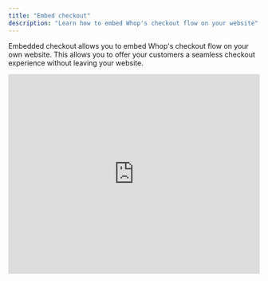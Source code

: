 ```yaml
---
title: "Embed checkout"
description: "Learn how to embed Whop's checkout flow on your website"
---
```


Embedded checkout allows you to embed Whop's checkout flow on your own website. This allows you to offer your customers a seamless checkout experience without leaving your website.

<iframe
  width="100%"
  height="400"
  src="https://www.youtube.com/embed/0hGnAzwxd4g?si=0LDncN3P_MKfrsvD&rel=0"
  title="YouTube video player"
  frameborder="0"
  allow="accelerometer; autoplay; clipboard-write; encrypted-media; gyroscope; picture-in-picture; web-share"
  referrerpolicy="strict-origin-when-cross-origin"
  allowfullscreen
/>

## React setup

### Step 1: Install the package

```bash
npm install @whop/checkout
```

### Step 2: Add the checkout element

```tsx
import { WhopCheckoutEmbed } from "@whop/checkout/react";

export default function Home() {
  return <WhopCheckoutEmbed planId="plan_XXXXXXXXX" />;
}
```

This component will now mount an iframe with the Whop checkout embed. Once the checkout is complete, the user will be redirected to the redirect url you specified in the settings on Whop.

You can configure the redirect url in your [whop's settings](https://whop.com/dashboard/whops/) or in your [company's settings](https://whop.com/dashboard/settings/checkout/) on the dashboard. If both are specified, the redirect url specified in the whop's settings will take precedence.

<Tip>
  Keep that Plan ID handy. You'll need to paste it into your website code, so
  save it somewhere you can find it.
</Tip>

### Step 3: **(optional)** Configure - Programmatic controls

To get access to the controls of the checkout embed, you can use the `ref` prop.

```tsx
const ref = useCheckoutEmbedControls();

return <WhopCheckoutEmbed ref={ref} planId="plan_XXXXXXXXX" />;
```

#### **`submit`**

To submit checkout programmatically, you can use the `submit` method on the checkout element.

```tsx
ref.current?.submit();
```

#### **`getEmail`**

To get the email of the user who is checking out, you can use the `getEmail` method on the checkout element.

```tsx
const email = await ref.current?.getEmail();
console.log(email);
```

#### **`setEmail`**

To set the email of the user who is checking out, you can use the `setEmail` method on the checkout element.

```tsx
try {
  await ref.current?.setEmail("example@domain.com");
} catch (error) {
  console.error(error);
}
```

#### **`getAddress`**

To get the address of the user who is checking out, you can use the `getAddress` method on the checkout element.

```tsx
const address = await ref.current?.getAddress();
console.log(address);
```

#### **`setAddress`**

To set the address of the user who is checking out, you can use the `setAddress` method on the checkout element.

<Note>
  This method will only work if the address form is hidden. You can hide the
  address form by setting the `hideAddressForm` prop to `true`.
</Note>

```tsx
try {
  await ref.current?.setAddress({
    name: "John Doe",
    country: "US",
    line1: "123 Main St",
    city: "Any Town",
    state: "CA",
    postalCode: "12345",
  });
} catch (error) {
  console.error(error);
}
```

### Step 4: **(optional)** Configure - Available properties

#### **`planId`**

**Required** - The plan id you want to checkout.

#### **`theme`**

**Optional** - The theme you want to use for the checkout.

Possible values are `light`, `dark` or `system`.

#### **`sessionId`**

**Optional** - The session id to use for the checkout.

This can be used to attach metadata to a checkout by first creating a session through the API and then passing the session id to the checkout element.

#### **`affiliateCode`**

**Optional** - The affiliate code to use for the checkout.

```tsx
<WhopCheckoutEmbed affiliateCode="tristan" planId="plan_XXXXXXXXX" />
```

#### **`hidePrice`**

**Optional** - Turn on to hide the price in the embedded checkout form.

Defaults to `false`

#### **`hideTermsAndConditions`**

**Optional** - Set to `true` to hide the terms and conditions in the embedded checkout form.

Defaults to `false`

#### **`skipRedirect`**

**Optional** - Set to `true` to skip the final redirect and keep the top frame loaded.

Defaults to `false`

#### **`onComplete`**

**Optional** - A callback function that will be called when the checkout is complete.

<Note>This option will set `skipRedirect` to `true`</Note>

```tsx
<WhopCheckoutEmbed
  onComplete={(planId, receiptId) => {
    console.log(planId, receiptId);
  }}
  planId="plan_XXXXXXXXX"
/>
```

#### **`utm`**

**Optional** - The UTM parameters to add to the checkout URL.

**Note** - The keys must start with `utm_`

```tsx
<WhopCheckoutEmbed
  planId="plan_XXXXXXXXX"
  utm={{ utm_campaign: "ad_XXXXXXX" }}
/>
```

#### **`fallback`**

**Optional** - The fallback content to show while the checkout is loading.

```tsx
<WhopCheckoutEmbed fallback={<>loading...</>} planId="plan_XXXXXXXXX" />
```

#### **`prefill`**

**Optional** - The prefill options to apply to the checkout embed.

Used to prefill the email or address in the embedded checkout form.
This setting can be helpful when integrating the embed into a funnel that collects the email prior to payment already.

```tsx
<WhopCheckoutEmbed
  prefill={{ email: "example@domain.com" }}
  planId="plan_XXXXXXXXX"
/>
<WhopCheckoutEmbed
  prefill={{ address: {
    name: "John Doe",
    country: "US",
    line1: "123 Main St",
    city: "Any Town",
    state: "CA",
    postalCode: "12345",
  } }}
  planId="plan_XXXXXXXXX"
/>
```

#### **`hideEmail`**

**Optional** - Set to `true` to hide the email input in the embedded checkout form. Make sure to display the users email in the parent page when setting this attribute.

Defaults to `false`

<Note>
  Use this in conjunction with the `prefill` attribute or the `setEmail` method
  to control the email input.
</Note>

```tsx
<WhopCheckoutEmbed hideEmail planId="plan_XXXXXXXXX" />
```

#### **`disableEmail`**

**Optional** - Set to `true` to disable the email input in the embedded checkout form.

Defaults to `false`

<Note>
  Use this in conjunction with the `prefill` attribute or the `setEmail` method
  to control the email input.
</Note>

```tsx
<WhopCheckoutEmbed disableEmail planId="plan_XXXXXXXXX" />
```

#### **`hideAddressForm`**

**Optional** - Set to `true` to hide the address form in the embedded checkout form.

Defaults to `false`

<Note>
  Use this in conjunction with the `setAddress` method to control the address
  input.
</Note>

```tsx
<WhopCheckoutEmbed hideAddressForm planId="plan_XXXXXXXXX" />
```

#### **`setupFutureUsage`**

**Optional** - The setup future usage to use for the checkout. When using the `chargeUser` API you need to set this to `off_session`. This will filter out payment methods that are not supported with that API.

```tsx
<WhopCheckoutEmbed setupFutureUsage="off_session" planId="plan_XXXXXXXXX" />
```

#### **`onAddressValidationError`**

**Optional** - A callback function that will be called when the address validation error occurs.

<Note>
  This method will only work if the address form is hidden. You can hide the
  address form by setting the `hideAddressForm` prop to `true`.
</Note>

```tsx
<WhopCheckoutEmbed
  hideAddressForm
  onAddressValidationError={(error) => {
    console.log(error);
  }}
  planId="plan_XXXXXXXXX"
/>
```

### Full example

```tsx
import { WhopCheckoutEmbed } from "@whop/checkout/react";

export default function Home() {
  return (
    <WhopCheckoutEmbed
      fallback={<>loading...</>}
      planId="plan_XXXXXXXXX"
      theme="light"
      hidePrice={false}
      sessionId="ch_XXXXXXXXX"
    />
  );
}
```

## Other websites

### Step 1: Add the script tag

To embed checkout, you need to add the following script tag into the `<head>` of your page:

```md
<script
  async
  defer
  src="https://js.whop.com/static/checkout/loader.js"
></script>
```

### Step 2: Add the checkout element

To create a checkout element, you need to include the following attribute on an element in your page:

```md
<div data-whop-checkout-plan-id="plan_XXXXXXXXX"></div>
```

This will now mount an iframe inside of the element with the plan id you provided. Once the checkout is complete, the user will be redirected to the redirect url you specified in the settings on Whop.

You can configure the redirect url in your [whop's settings](https://whop.com/dashboard/whops/) or in your [company's settings](https://whop.com/dashboard/settings/checkout/) on the dashboard. If both are specified, the redirect url specified in the whop's settings will take precedence.

### Step 3: **(optional)** Configure - Programmatic controls

First, attach an `id` to the checkout container:

```md
<div id="whop-embedded-checkout" data-whop-checkout-plan-id="plan_XXXXXXXXX"></div>
```

#### **`submit`**

To submit checkout programmatically, you can use the `submit` method on the checkout element.

```js
wco.submit("whop-embedded-checkout");
```

#### **`getEmail`**

To get the email of the user who is checking out, you can use the `getEmail` method on the checkout element.

```js
const email = await wco.getEmail("whop-embedded-checkout");
console.log(email);
```

#### **`setEmail`**

To set the email of the user who is checking out, you can use the `setEmail` method on the checkout element.

```js
wco.setEmail("whop-embedded-checkout", "example@domain.com");
```

#### **`getAddress`**

To get the address of the user who is checking out, you can use the `getAddress` method on the checkout element.

```js
const address = await wco.getAddress("whop-embedded-checkout");
console.log(address);
```

#### **`setAddress`**

To set the address of the user who is checking out, you can use the `setAddress` method on the checkout element.

<Note>
  This method will only work if the address form is hidden. You can hide the
  address form by setting the `data-whop-checkout-hide-address` prop to `true`.
</Note>

```js
try {
  await wco.setAddress("whop-embedded-checkout", {
    name: "John Doe",
    country: "US",
    line1: "123 Main St",
    city: "Any Town",
    state: "CA",
    postalCode: "12345",
  });
} catch (error) {
  console.error(error);
}
```

### Step 4: **(optional)** Configure - Available attributes

#### **`data-whop-checkout-plan-id`**

**Required** - The plan id you want to checkout.

> To get your plan id, you need to first create a plan in the **Manage Pricing** section on your whop page.

#### **`data-whop-checkout-theme`**

**Optional** - The theme you want to use for the checkout.

Possible values are `light`, `dark` or `system`.

```md
<div data-whop-checkout-theme="light" data-whop-checkout-plan-id="plan_XXXXXXXXX"></div>
```

#### **`data-whop-checkout-theme-accent-color`**

**Optional** - The accent color to apply to the checkout embed

Possible values are

- `tomato`
- `red`
- `ruby`
- `crimson`
- `pink`
- `plum`
- `purple`
- `violet`
- `iris`
- `cyan`
- `teal`
- `jade`
- `green`
- `grass`
- `brown`
- `blue`
- `orange`
- `indigo`
- `sky`
- `mint`
- `yellow`
- `amber`
- `lime`
- `lemon`
- `magenta`
- `gold`
- `bronze`
- `gray`

```md
<div data-whop-checkout-theme-accent-color="green" data-whop-checkout-plan-id="plan_XXXXXXXXX"></div>
```

#### **`data-whop-checkout-session`**

**Optional** - The session id to use for the checkout.

This can be used to attach metadata to a checkout by first creating a session through the API and then passing the session id to the checkout element.

```md
<div data-whop-checkout-session="ch_XXXXXXXXX" data-whop-checkout-plan-id="plan_XXXXXXXXX"></div>
```

#### **`data-whop-checkout-affiliate-code`**

**Optional** - The affiliate code to use for the checkout.

```md
<div data-whop-checkout-affiliate-code="tristan" data-whop-checkout-plan-id="plan_XXXXXXXXX"></div>
```

#### **`data-whop-checkout-hide-price`**

**Optional** - Set to `true` to hide the price in the embedded checkout form.

Defaults to `false`

```md
<div data-whop-checkout-hide-price="true" data-whop-checkout-plan-id="plan_XXXXXXXXX"></div>
```

#### **`data-whop-checkout-hide-submit-button`**

**Optional** - Set to `true` to hide the submit button in the embedded checkout form.

Defaults to `false`

<Note>
  When using this Option, you will need to [programmatically submit](#submit)
  the checkout form.
</Note>

```md
<div data-whop-checkout-hide-submit-button="true" data-whop-checkout-plan-id="plan_XXXXXXXXX"></div>
```

#### **`data-whop-checkout-hide-tos`**

**Optional** - Set to `true` to hide the terms and conditions in the embedded checkout form.

Defaults to `false`

```md
<div data-whop-checkout-hide-tos="true" data-whop-checkout-plan-id="plan_XXXXXXXXX"></div>
```

#### **`data-whop-checkout-skip-redirect`**

**Optional** - Set to `true` to skip the final redirect and keep the top frame loaded.

Defaults to `false`

```md
<div data-whop-checkout-skip-redirect="true" data-whop-checkout-plan-id="plan_XXXXXXXXX"></div>
```

#### **`data-whop-checkout-on-complete`**

**Optional** - The callback to call when the checkout succeeds

<Note>This option will set `data-whop-checkout-skip-redirect` to `true`</Note>

```html
<script>
  window.onCheckoutComplete = (planId, receiptId) => {
    console.log(planId, receiptId);
  };
</script>

<div
  data-whop-checkout-on-complete="onCheckoutComplete"
  data-whop-checkout-plan-id="plan_XXXXXXXXX"
></div>
```

#### **`data-whop-checkout-on-state-change`**

**Optional** - The callback to call when state of the checkout changes

This can be used when programmatically controlling the submit of the checkout embed.

```html
<script>
  window.onCheckoutStateChange = (state) => {
    console.log(state);
  };
</script>

<div
  data-whop-checkout-on-state-change="onCheckoutStateChange"
  data-whop-checkout-plan-id="plan_XXXXXXXXX"
></div>
```

#### **`data-whop-checkout-skip-utm`**

By default any utm params from the main page will be forwarded to the checkout embed.

**Optional** - Set to `true` to prevent the automatic forwarding of utm parameters

Defaults to `false`

#### **`data-whop-checkout-prefill-*`**

Used to prefill the email or address in the embedded checkout form. This setting can be helpful when integrating the embed into a funnel that collects the email prior to payment already.

```md
<div data-whop-checkout-prefill-email="example@domain.com" data-whop-checkout-plan-id="plan_XXXXXXXXX"></div>

<div 
	data-whop-checkout-prefill-name="John Doe"
	data-whop-checkout-prefill-address-country="US"
	data-whop-checkout-prefill-address-line1="123 Main St"
	data-whop-checkout-prefill-address-line2=""
	data-whop-checkout-prefill-address-city="Any Town"
	data-whop-checkout-prefill-address-state="CA"
	data-whop-checkout-prefill-address-postal-code="12345"
	data-whop-checkout-plan-id="plan_XXXXXXXXX"
></div>

<div data-whop-checkout-prefill-address-name="John Doe" data-whop-checkout-plan-id="plan_XXXXXXXXX"></div>
```

#### **`data-whop-checkout-hide-email`**

**Optional** - Set to `true` to hide the email input in the embedded checkout form. Make sure to display the users email in the parent page when setting this attribute.

Defaults to `false`

<Note>
  Use this in conjunction with the `data-whop-checkout-prefill-email` attribute
  or the `setEmail` method to control the email input.
</Note>

```md
<div data-whop-checkout-hide-email="true" data-whop-checkout-plan-id="plan_XXXXXXXXX"></div>
```

#### **`data-whop-checkout-disable-email`**

**Optional** - Set to `true` to disable the email input in the embedded checkout form.

Defaults to `false`

<Note>
  Use this in conjunction with the `data-whop-checkout-prefill-email` attribute
  or the `setEmail` method to control the email input.
</Note>

```md
<div data-whop-checkout-disable-email="true" data-whop-checkout-plan-id="plan_XXXXXXXXX"></div>
```

#### **`data-whop-checkout-hide-address`**

**Optional** - Set to `true` to hide the address form in the embedded checkout form.

Defaults to `false`

<Note>
  This method will only work if the address form is hidden. You can hide the
  address form by setting the `data-whop-checkout-hide-address` prop to `true`.
</Note>

```md
<div data-whop-checkout-hide-address="true" data-whop-checkout-plan-id="plan_XXXXXXXXX"></div>
```

#### **`data-whop-checkout-setup-future-usage`**

**Optional** - The setup future usage to use for the checkout. When using the `chargeUser` API you need to set this to `off_session`. This will filter out payment methods that are not supported with that API.

```md
<div data-whop-checkout-setup-future-usage="off_session" data-whop-checkout-plan-id="plan_XXXXXXXXX"></div>
```

#### **`data-whop-checkout-on-address-validation-error`**

**Optional** - The callback to call when the address validation error occurs.

<Note>
  This method will only work if the address form is hidden. You can hide the
  address form by setting the `data-whop-checkout-hide-address` prop to `true`.
</Note>

```html
<script>
  window.onAddressValidationError = (error) => {
    console.log(error);
  };
</script>

<div
  data-whop-checkout-on-address-validation-error="onAddressValidationError"
  data-whop-checkout-plan-id="plan_XXXXXXXXX"
></div>
```

### Full example

```md
<!DOCTYPE html>
<html>
	<head>
		<meta charset="utf-8">
		<meta name="viewport" content="width=device-width">
		<script
			async
			defer
  			src="https://js.whop.com/static/checkout/loader.js"
		></script>
		<title>Whop embedded checkout example</title>
		<style>
			div {
				box-sizing: border-box;
			}
			body {
				margin: 0
			}
		</style>
	</head>
	<body>
		<div
			data-whop-checkout-plan-id="plan_XXXXXXXXX"
			data-whop-checkout-session="ch_XXXXXXXXX"
			data-whop-checkout-theme="light"
			data-whop-checkout-hide-price="false"
			style="height: fit-content; overflow: hidden; max-width: 50%;"
		></div>
	</body>
</html>
```

## Apple Pay

Apple Pay is a payment method that allows users to pay with their Apple Wallet. To enable Apple Pay, you need to register your domain first. To do so go to your [whop's settings](https://whop.com/dashboard/settings/checkout/) and click **Configure** in the **Payment domains** section. Click the plus button to add a new domain.

Verifying your domain will require you to host [this file](https://whop.com/.well-known/apple-developer-platform-integrator-domain-association) on `https://<your-domain>/.well-known/apple-developer-merchantid-domain-association`. Please refer to your framework's or hosting provider's documentation on how to host this file.

<Note>
  When using the `hideSubmitButton` option in react, `@whop/checkout@0.0.43` or
  later is required for Apple Pay to show up in the embed.
</Note>

## FAQs

<AccordionGroup>
  <Accordion title="Why is my checkout not loading?">
    Make sure you've correctly replaced `plan_XXXXXXXXX` or `PLAN_ID_HERE` in the code snippets with your actual Plan ID from the Whop dashboard. Also verify that the script tag is properly loaded in the `<head>` section if using HTML/JS.
  </Accordion>
  <Accordion title="Where do I find my Plan ID?">
    Go to your **Dashboard** \> **Checkout links** \> Click the **three dots (⋮)** on your pricing option \> Hover over **Details** \> Click the ID (starts with `plan_`) to copy it.
  </Accordion>
  <Accordion title="Can I embed multiple checkouts on the same page?">
    Yes, you can add multiple checkout embeds with different Plan IDs. Each embed operates independently.
  </Accordion>
  <Accordion title="How do I change the checkout theme?">
    For React: add `theme="dark"` or `theme="light"` as a property. For HTML: add `data-whop-checkout-theme="dark"` to your div element.
  </Accordion>
  <Accordion title="Can I hide the price in the embedded checkout?">
    Yes, add `hidePrice={true}` in React or `data-whop-checkout-hide-price="true"` in HTML to hide the price display.
  </Accordion>
  <Accordion title="What happens after a customer completes checkout?">
    By default, customers are redirected to your whop. You can customize this by setting a custom redirect URL or skipping the redirect entirely.
  </Accordion>
  <Accordion title="How do I prevent the redirect after checkout?">
    Use `skipRedirect={true}` in React or `data-whop-checkout-skip-redirect="true"` in HTML to keep users on the same page.
  </Accordion>
  <Accordion title="Is the embedded checkout mobile-responsive?">
    Yes, the checkout automatically adapts to different screen sizes and devices.
  </Accordion>
  <Accordion title="Can I customize the checkout's appearance with CSS?">
    You can style the wrapper using the `.whop-checkout-wrapper iframe` CSS class, but the checkout content itself cannot be modified for security reasons.
  </Accordion>
  <Accordion title="Can I pre-fill customer information?">
    Yes, use `prefill={{ email: "customer@example.com" }}` in React or `data-whop-checkout-prefill-email="customer@example.com"` in HTML.
  </Accordion>
</AccordionGroup>
